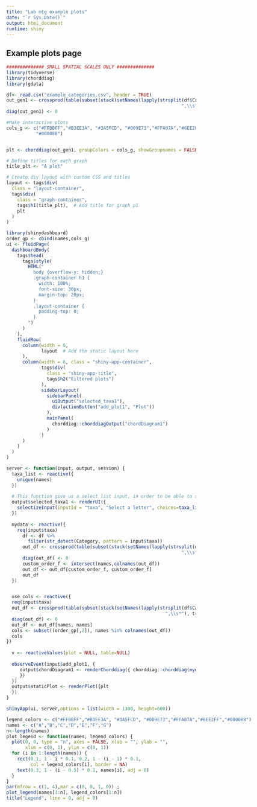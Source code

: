 ```yaml
---
title: "Lab mtg example plots"
date: "`r Sys.Date()`"
output: html_document
runtime: shiny
---
```



## Example plots page
```r
############## SMALL SPATIAL SCALES ONLY ##############
library(tidyverse)
library(chorddiag)
library(gdata)

df<- read.csv("example_categories.csv", header = TRUE)
out_gen1 <- crossprod(table(subset(stack(setNames(lapply(strsplit(df$Category, 
                                                                 ",\\s*"), trimws), df$Id))[2:1],nzchar(values))))
diag(out_gen1) <- 0

#Make interactive plots
cols_g <- c("#FFBBFF","#B3EE3A", "#3A5FCD", "#009E73","#FFA07A","#6EE2FF",
           "#00008B")


plt <- chorddiag(out_gen1, groupColors = cols_g, showGroupnames = FALSE,groupPadding = 2,showTooltips = TRUE,precision=3,showZeroTooltips = FALSE,tickInterval=10,ticklabelFontsize=0,groupnamePadding = 0,width = 350, height=350, margin=10)

# Define titles for each graph
title_plt <- "A plot"

# Create div layout with custom CSS and titles
layout <- tags$div(
  class = "layout-container",
  tags$div(
    class = "graph-container",
    tags$h1(title_plt),  # Add title for graph p1
    plt
  )
)

```

```r
library(shinydashboard)
order_gp <- cbind(names,cols_g)
ui <- fluidPage(
  dashboardBody(
    tags$head(
      tags$style(
        HTML("
          body {overflow-y: hidden;}
          .graph-container h1 {
            width: 100%;
            font-size: 30px;
            margin-top: 20px; 
          }
          .layout-container {
            padding-top: 0;
          }
        ")
      )
    ),
    fluidRow(
      column(width = 6,
             layout  # Add the static layout here
      ),
      column(width = 6, class = "shiny-app-container",
             tags$div(
               class = "shiny-app-title",
               tags$h2("Filtered plots")
             ),
             sidebarLayout(
               sidebarPanel(
                 uiOutput("selected_taxa1"),
                 div(actionButton("add_plot1", "Plot"))
               ),
               mainPanel(
                 chorddiag::chorddiagOutput("chordDiagram1")
               )
             )
      )
    )
  )
)

server <- function(input, output, session) {
  taxa_list <- reactive({
    unique(names)
  })
  
  # This function give us a select list input, in order to be able to select the gene that we want to see
  output$selected_taxa1 <- renderUI({
    selectizeInput(inputId = "taxa", "Select a letter", choices=taxa_list(), options=list(maxOptions = length(taxa_list())))
  })
  
  mydata <- reactive({
    req(input$taxa)
      df <- df %>% 
        filter(str_detect(Category, pattern = input$taxa))
      out_df <- crossprod(table(subset(stack(setNames(lapply(strsplit(df$Category, 
                                                                 ",\\s*"), trimws), df$Id))[2:1], nzchar(values))))
      diag(out_df) <- 0
      custom_order_f <- intersect(names,colnames(out_df))
      out_df <- out_df[custom_order_f, custom_order_f]
      out_df
  })


  use_cols <- reactive({
  req(input$taxa)
  out_df <- crossprod(table(subset(stack(setNames(lapply(strsplit(df$Category, 
                                                           ",\\s*"), trimws), df$Id))[2:1], nzchar(values))))
  diag(out_df) <- 0
  out_df <- out_df[names, names]
  cols <- subset((order_gp[,2]), names %in% colnames(out_df))
  cols
})
  
  v <- reactiveValues(plot = NULL, table=NULL)
  
  observeEvent(input$add_plot1, {
     output$chordDiagram1 <- renderChorddiag({ chorddiag::chorddiag(mydata(), groupColors = use_cols(), showGroupnames = FALSE, groupPadding = 2,showTooltips = TRUE,precision=3, showZeroTooltips = FALSE,tickInterval=10,ticklabelFontsize=0,groupnamePadding = 0,width = 550, height=350, margin=10)
     })
  })
  output$staticPlot <- renderPlot({plt
  })
}

shinyApp(ui, server,options = list(width = 1300, height=600))
```

<div style="width: 500%;">
```r
legend_colors <- c("#FFBBFF","#B3EE3A", "#3A5FCD", "#009E73","#FFA07A","#6EE2FF","#00008B")
names <- c("A","B","C","D","E","F","G")
n<-length(names)
plot_legend <- function(names, legend_colors) {
  plot(0, 0, type = "n", axes = FALSE, xlab = "", ylab = "",
       xlim = c(0, 1), ylim = c(0, 1))
  for (i in 1:length(names)) {
    rect(0.1, 1 - i * 0.1, 0.2, 1 - (i - 1) * 0.1,
         col = legend_colors[i], border = NA)
    text(0.3, 1 - (i - 0.5) * 0.1, names[i], adj = 0)
  }
}
par(mfrow = c(1, 4),mar = c(0, 0, 1, 0)) ;
plot_legend(names[1:n], legend_colors[1:n])
title("Legend", line = 0, adj = 0)  
```